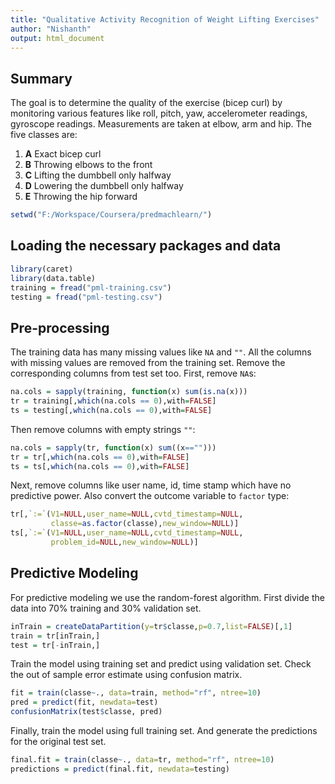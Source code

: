 ```yaml
---
title: "Qualitative Activity Recognition of Weight Lifting Exercises"
author: "Nishanth"
output: html_document
---
```


## Summary
The goal is to determine the quality of the exercise (bicep curl) by monitoring various features like roll, pitch, yaw, accelerometer readings, gyroscope readings. Measurements are taken at elbow, arm and hip. The five classes are:  

1. **A** Exact bicep curl
2. **B** Throwing elbows to the front
3. **C** Lifting the dumbbell only halfway
4. **D** Lowering the dumbbell only halfway
5. **E** Throwing the hip forward

```r
setwd("F:/Workspace/Coursera/predmachlearn/")
```

## Loading the necessary packages and data
```r
library(caret)
library(data.table)
training = fread("pml-training.csv")
testing = fread("pml-testing.csv")
```


## Pre-processing
The training data has many missing values like `NA` and `""`. All the columns with missing values are removed from the training set. Remove the corresponding columns from test set too. First, remove `NA`s:  
```r
na.cols = sapply(training, function(x) sum(is.na(x)))
tr = training[,which(na.cols == 0),with=FALSE]
ts = testing[,which(na.cols == 0),with=FALSE]
```

Then remove columns with empty strings `""`:  
```r
na.cols = sapply(tr, function(x) sum((x=="")))
tr = tr[,which(na.cols == 0),with=FALSE]
ts = ts[,which(na.cols == 0),with=FALSE]
```

Next, remove columns like user name, id, time stamp which have no predictive power. Also convert the outcome variable to `factor` type:  
```r
tr[,`:=`(V1=NULL,user_name=NULL,cvtd_timestamp=NULL,
         classe=as.factor(classe),new_window=NULL)]
ts[,`:=`(V1=NULL,user_name=NULL,cvtd_timestamp=NULL,
         problem_id=NULL,new_window=NULL)]
```


## Predictive Modeling
For predictive modeling we use the random-forest algorithm. First divide the data into 70% training and 30% validation set. 
```r
inTrain = createDataPartition(y=tr$classe,p=0.7,list=FALSE)[,1]
train = tr[inTrain,]
test = tr[-inTrain,]
```
Train the model using training set and predict using validation set. Check the out of sample error estimate using confusion matrix.
```r
fit = train(classe~., data=train, method="rf", ntree=10)
pred = predict(fit, newdata=test)
confusionMatrix(test$classe, pred)
```

Finally, train the model using full training set. And generate the predictions for the original test set.  
```r
final.fit = train(classe~., data=tr, method="rf", ntree=10)
predictions = predict(final.fit, newdata=testing)
```

